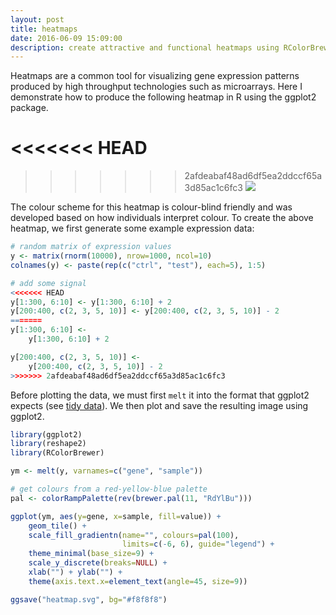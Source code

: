 ```yaml
---
layout: post
title: heatmaps
date: 2016-06-09 15:09:00
description: create attractive and functional heatmaps using RColorBrewer and ggplot2
---
```


Heatmaps are a common tool for visualizing gene expression patterns produced by
high throughput technologies such as microarrays. Here I demonstrate how to 
produce the following heatmap in R using the ggplot2 package.

<<<<<<< HEAD
=======


>>>>>>> 2afdeabaf48ad6df5ea2ddccf65a3d85ac1c6fc3
<img src="/img/heatmap.svg" class="ImageBorder ImageResponsive">

The colour scheme for this heatmap is colour-blind friendly and was developed 
based on how individuals interpret colour. To create the above heatmap, we first
generate some example expression data:

```r
# random matrix of expression values
y <- matrix(rnorm(10000), nrow=1000, ncol=10)
colnames(y) <- paste(rep(c("ctrl", "test"), each=5), 1:5)

# add some signal
<<<<<<< HEAD
y[1:300, 6:10] <- y[1:300, 6:10] + 2
y[200:400, c(2, 3, 5, 10)] <- y[200:400, c(2, 3, 5, 10)] - 2
=======
y[1:300, 6:10] <- 
    y[1:300, 6:10] + 2

y[200:400, c(2, 3, 5, 10)] <-
    y[200:400, c(2, 3, 5, 10)] - 2
>>>>>>> 2afdeabaf48ad6df5ea2ddccf65a3d85ac1c6fc3
```

Before plotting the data, we must first `melt` it into the format that ggplot2 
expects (see <a href="http://vita.had.co.nz/papers/tidy-data.pdf" target="blank">tidy data</a>). We then plot and save the resulting image using ggplot2.

```r
library(ggplot2)
library(reshape2)
library(RColorBrewer)

ym <- melt(y, varnames=c("gene", "sample"))

# get colours from a red-yellow-blue palette
pal <- colorRampPalette(rev(brewer.pal(11, "RdYlBu")))

ggplot(ym, aes(y=gene, x=sample, fill=value)) +
    geom_tile() + 
    scale_fill_gradientn(name="", colours=pal(100), 
                         limits=c(-6, 6), guide="legend") + 
    theme_minimal(base_size=9) + 
    scale_y_discrete(breaks=NULL) +
    xlab("") + ylab("") +
    theme(axis.text.x=element_text(angle=45, size=9))

ggsave("heatmap.svg", bg="#f8f8f8")
```